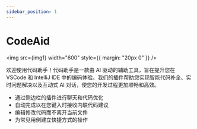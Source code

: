 ```yaml
---
sidebar_position: 1
---
```


# CodeAid


<img src={img1} width="600" style={{ margin: "20px 0" }} />


<GradientText>
  欢迎使用代码助手！代码助手是一款由 AI 驱动的辅助工具，旨在提升您在 VSCode 和
  IntelliJ IDE
  中的编码体验。我们的插件帮助您实现智能代码补全、实时问题解决以及互动式 AI
  对话，使您的开发过程更加顺畅和高效。
</GradientText>

- 通过侧边栏的插件进行聊天和代码优化
- 自动完成以在您键入时接收内联代码建议
- 编辑修改代码而不离开当前文件
- 为常见用例建立快捷方式的操作
